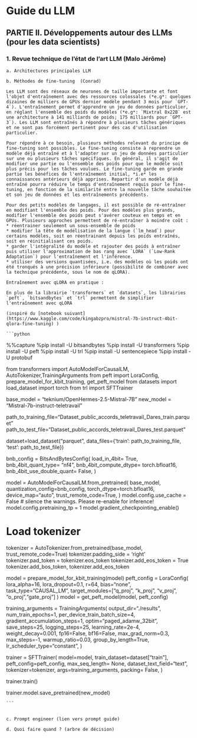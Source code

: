 # Guide du LLM

## PARTIE II. Développements autour des LLMs (pour les data scientists)

### 1. Revue technique de l’état de l’art LLM (Malo Jérôme)

	a. Architectures principales LLM
 
	b. Méthodes de fine-tuning  (Conrad)

	Les LLM sont des réseaux de neurones de taille importante et font l'objet d'entraînement avec des ressources colossales (*e.g*: quelques dizaines de milliers de GPUs dernier modèle pendant 3 mois pour `GPT-4`). L'entraînement permet d'apprendre un jeu de données particulier, en réglant l'ensemble des poids du modèles (*e.g*: `Mixtral 8x22B` est une architecture à 141 milliards de poids; 175 milliards pour `GPT-3`). Les LLM sont entraînés à répondre à plusieurs tâches génériques et ne sont pas forcément pertinent pour des cas d'utilisation particulier.

	Pour répondre à ce besoin, plusieurs méthodes relevant du principe de fine-tuning sont possibles. Le fine-tuning consiste à reprendre un modèle déjà entraîné et à l'adapter sur un jeu de données particulier sur une ou plusieurs tâches spécifiques. En général, il s'agit de modifier une partie ou l'ensemble des poids pour que le modèle soit plus précis pour les tâches voulues. Le fine-tuning garde en grande partie les bénéfices de l'entraînement initial, *i.e* les connaissances antérieurs déjà apprises. Repartir d'un modèle déjà entraîné pourra réduire le temps d'entraînement requis pour le fine-tuning, en fonction de la similarité entre la nouvelle tâche souhaitée et son jeu de données et les entraînements précédents.
 
	Pour des petits modèles de langages, il est possible de ré-entraîner en modifiant l'ensemble des poids. Pour des modèles plus grands, modifier l'ensemble des poids peut s'avérer couteux en temps et en GPUs. Plusieurs approches permettent de ré-entraîner à moindre coût :
	* réentrainer seulement un sous-ensemble de poids
	* modifier la tête de modélisation de la langue (`lm_head`) pour certains modèles, soit en réentrainant depuis les poids entraînés, soit en réinitialisant ces poids.
	* garder l'intégralité du modèle et rajouter des poids à entraîner puis utiliser l'approximation de bas rang avec `LORA` (`Low-Rank Adaptation`) pour l'entraînement et l'inférence.
	* utiliser des versions quantisées, i.e. des modèles où les poids ont été tronqués à une précision inférieure (possibilité de combiner avec la technique précédente, sous le nom de qLORA).

	Entraînement avec qLORA en pratique :

	En plus de la librairie `transformers` et `datasets`, les librairies `peft`, `bitsandbytes` et `trl` permettent de simplifier l'entraînement avec qLORA

	(inspiré du [notebook suivant](https://www.kaggle.com/code/kingabzpro/mistral-7b-instruct-4bit-qlora-fine-tuning) )

	```python
%%capture
%pip install -U bitsandbytes
%pip install -U transformers
%pip install -U peft
%pip install -U trl
%pip install -U sentencepiece
%pip install -U protobuf

from transformers import AutoModelForCausalLM, AutoTokenizer,TrainingArguments
from peft import LoraConfig, prepare_model_for_kbit_training, get_peft_model
from datasets import load_dataset
import torch
from trl import SFTTrainer

base_model = "teknium/OpenHermes-2.5-Mistral-7B"
new_model = "Mistral-7b-instruct-teletravail"

path_to_training_file="Dataset_public_accords_teletravail_Dares_train.parquet"
path_to_test_file="Dataset_public_accords_teletravail_Dares_test.parquet"


dataset=load_dataset("parquet", data_files={'train': path_to_training_file, 'test': path_to_test_file})

bnb_config = BitsAndBytesConfig(
    load_in_4bit= True,
    bnb_4bit_quant_type= "nf4",
    bnb_4bit_compute_dtype= torch.bfloat16,
    bnb_4bit_use_double_quant= False,
)

model = AutoModelForCausalLM.from_pretrained(
        base_model,
        quantization_config=bnb_config,
        torch_dtype=torch.bfloat16,
        device_map="auto",
        trust_remote_code=True,
)
model.config.use_cache = False # silence the warnings. Please re-enable for inference!
model.config.pretraining_tp = 1
model.gradient_checkpointing_enable()

# Load tokenizer
tokenizer = AutoTokenizer.from_pretrained(base_model, trust_remote_code=True)
tokenizer.padding_side = 'right'
tokenizer.pad_token = tokenizer.eos_token
tokenizer.add_eos_token = True
tokenizer.add_bos_token, tokenizer.add_eos_token


model = prepare_model_for_kbit_training(model)
peft_config = LoraConfig(
    lora_alpha=16,
    lora_dropout=0.1,
    r=64,
    bias="none",
    task_type="CAUSAL_LM",
    target_modules=["q_proj", "k_proj", "v_proj", "o_proj","gate_proj"]
)
model = get_peft_model(model, peft_config)

training_arguments = TrainingArguments(
    output_dir="./results",
    num_train_epochs=1,
    per_device_train_batch_size=4,
    gradient_accumulation_steps=1,
    optim="paged_adamw_32bit",
    save_steps=25,
    logging_steps=25,
    learning_rate=2e-4,
    weight_decay=0.001,
    fp16=False,
    bf16=False,
    max_grad_norm=0.3,
    max_steps=-1,
    warmup_ratio=0.03,
    group_by_length=True,
    lr_scheduler_type="constant",
)

trainer = SFTTrainer(
    model=model,
    train_dataset=dataset["train"],
    peft_config=peft_config,
    max_seq_length= None,
    dataset_text_field="text",
    tokenizer=tokenizer,
    args=training_arguments,
    packing= False,
)

trainer.train()

trainer.model.save_pretrained(new_model)

	```


	c. Prompt engineer (lien vers prompt guide)
 
	d. Quoi faire quand ? (arbre de décision)
